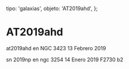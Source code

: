 
  tipo: 'galaxias',
  objeto: 'AT2019ahd',
};

# AT2019ahd

<Imagen
  src="registro/at2019-ahd_20190213_2_at2019ahd_20190214_gjcb.jpg"
  fecha="20190213"
/>

at2019ahd en NGC 3423 13 Febrero 2019

<Imagen
  src="registro/at2019-ahd_20190114_1_rgb.jpg"
  fecha="20190114"
/>

sn 2019np en ngc 3254 14 Enero 2019 F2730 b2